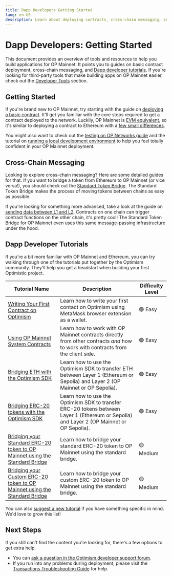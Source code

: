 ```yaml
---
title: Dapp Developers Getting Started
lang: en-US
description: Learn about deploying contracts, cross-chain messaging, and tutorials to help you build applications for Optimism.
---
```


# Dapp Developers: Getting Started

This document provides an overview of tools and resources to help you build applications for OP Mainnet. It points you to guides on basic contract deployment, cross-chain messaging, and [Dapp developer tutorials](#dapp-developer-tutorials).
If you're looking for third-party tools that make building apps on OP Mainnet easier, check out the [Developer Tools](/builders/tools/overview) section.

## Getting Started

If you're brand new to OP Mainnet, try starting with the guide on [deploying a basic contract](/chain/getting-started).
It'll get you familiar with the core steps required to get a contract deployed to the network.
Luckily, OP Mainnet is [EVM equivalent](https://medium.com/ethereum-optimism/introducing-evm-equivalence-5c2021deb306), so it's similar to deploying a contract to Ethereum with a [few small differences](/chain/differences).

You might also want to check out the [testing on OP Networks guide](/chain/testing/testing-dapps) and the tutorial on [running a local development environment](/chain/testing/dev-node) to help you feel totally confident in your OP Mainnet deployment.

## Cross-Chain Messaging

Looking to explore cross-chain messaging? Here are some detailed guides for that.
If you want to bridge a token from Ethereum to OP Mainnet (or vice versa!), you should check out the [Standard Token Bridge](bridging/standard-bridge).
The Standard Token Bridge makes the process of moving tokens between chains as easy as possible.

If you're looking for something more advanced, take a look at the guide on [sending data between L1 and L2](bridging/messaging).
Contracts on one chain can trigger contract functions on the other chain, it's pretty cool!
The Standard Token Bridge for OP Mainnet even uses this same message-passing infrastructure under the hood.

## Dapp Developer Tutorials

If you're a bit more familiar with OP Mainnet and Ethereum, you can try walking through one of the tutorials put together by the Optimism community.
They'll help you get a headstart when building your first Optimistic project.

| Tutorial Name                                                                                                           | Description                                                                                                                               | Difficulty Level |
| ----------------------------------------------------------------------------------------------------------------------- | ----------------------------------------------------------------------------------------------------------------------------------------- | ---------------- |
| [Writing Your First Contract on Optimism](tutorials/first-contract)                                                     | Learn how to write your first contact on Optimism using MetaMask browser extension as a wallet.                                           | 🟢 Easy          |
| [Using OP Mainnet System Contracts](tutorials/system-contracts)                                                         | Learn how to work with OP Mainnet contracts directly from other contracts *and* how to work with contracts from the client side.          | 🟢 Easy          |
| [Bridging ETH with the Optimism SDK](tutorials/cross-dom-bridge-eth)                                                    | Learn how to use the Optimism SDK to transfer ETH between Layer 1 (Ethereum or Sepolia) and Layer 2 (OP Mainnet or OP Sepolia).           | 🟢 Easy          |
| [Bridging ERC-20 tokens with the Optimism SDK](tutorials/cross-dom-bridge-erc20)                                        | Learn how to use the Optimism SDK to transfer ERC-20 tokens between Layer 1 (Ethereum or Sepolia) and Layer 2 (OP Mainnet or OP Sepolia). | 🟢 Easy          |
| [Bridging your Standard ERC-20 token to OP Mainnet using the Standard Bridge](tutorials/standard-bridge-standard-token) | Learn how to bridge your standard ERC-20 token to OP Mainnet using the standard bridge.                                                   | 🟡 Medium        |
| [Bridging your Custom ERC-20 token to OP Mainnet using the Standard Bridge](tutorials/standard-bridge-custom-token)     | Learn how to bridge your custom ERC-20 token to OP Mainnet using the standard bridge.                                                     | 🟡 Medium        |

You can also [suggest a new tutorial](https://github.com/ethereum-optimism/docs/issues/new?assignees=\&labels=tutorial%2Cdocumentation%2Ccommunity-request\&projects=\&template=suggest_tutorial.yaml\&title=%5BTUTORIAL%5D+Add+PR+title) if you have something specific in mind. We'd love to grow this list!

## Next Steps

If you still can't find the content you're looking for, there's a few options to get extra help.

*   You can [ask a question in the Optimism developer support forum](https://github.com/ethereum-optimism/developers/discussions).
*   If you run into any problems during deployment, please visit the [Transactions Troubleshooting Guide](troubleshooting) for help.
